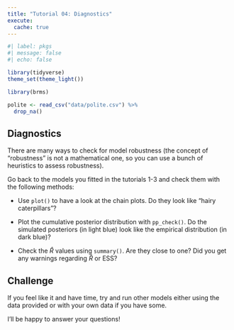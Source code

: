 ```yaml
---
title: "Tutorial 04: Diagnostics"
execute: 
  cache: true
---
```


```r
#| label: pkgs
#| message: false
#| echo: false

library(tidyverse)
theme_set(theme_light())

library(brms)

polite <- read_csv("data/polite.csv") %>%
  drop_na()
```

## Diagnostics

There are many ways to check for model robustness (the concept of "robustness" is not a mathematical one, so you can use a bunch of heuristics to assess robustness).

Go back to the models you fitted in the tutorials 1-3 and check them with the following methods:

- Use `plot()` to have a look at the chain plots. Do they look like "hairy caterpillars"?

- Plot the cumulative posterior distribution with `pp_check()`. Do the simulated posteriors (in light blue) look like the empirical distribution (in dark blue)?

- Check the $\hat{R}$ values using `summary()`. Are they close to one? Did you get any warnings regarding $\hat{R}$ or ESS?

## Challenge

If you feel like it and have time, try and run other models either using the data provided or with your own data if you have some.

I'll be happy to answer your questions!
